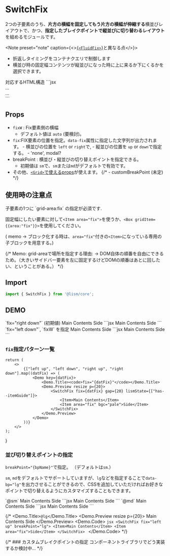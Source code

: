 

# SwitchFix

2つの子要素のうち、**片方の横幅を固定してもう片方の横幅が伸縮する**横並びレイアウトで、かつ、**指定したブレイクポイントで縦並びに切り替わるレイアウト**を組めるモジュールです。


<Note preset="note" caption={<><a href="/docs/components/FluidFix">{`<FluidFix>`}</a>と異なる点</>}>
- 折返しタイミングをコンテナクエリで制御します
- 横並び時の固定幅コンテンツが縦並びになった時に上に来るか下にくるかを選択できます。
</Note>


<Demo>
	<Demo.Title>対応するHTML構造</Demo.Title>
	<Demo.Code>
	```jsx
	<div class="l--switchFix">
		<div class="is--item">...</div>
		<div class="is--item -ga:fix">...</div>
	</div>
	```
	</Demo.Code>
</Demo>


## Props

- `fixW` : Fix要素側の横幅
	- デフォルト値は `auto` (要検討)。
- `fix`:FIX要素の位置を指定。`data-fix`属性に指定した文字列が出力されます。
		- 横並びの位置を `left` or `right`で,
		- 縦並びの位置を `up` or `down`で指定する。
			- 'none', modal?
- breakPoint : 横並び・縦並びの切り替えポイントを指定できる。
	- 初期値は `sm`で、`sm`または`md`がデフォルトで有効です。
- その他、[`<Grid>`で使えるprops](/docs/components/Grid#props)が使えます。
{/* - customBreakPoint (未定) */}


## 使用時の注意点

<Alert preset="info">
子要素の1つに `grid-area:fix` の指定が必須です.
</Alert>

固定幅にしたい要素に対して`<Item area="fix">`を使うか、`<Box gridItem={{area:"fix"}}>`を使用してください。

( memo → ブロック化する時は、`area="fix"`付きの`<Item>`になっている専用の子ブロックを用意する。)

{/* Memo: grid-areaで場所を指定する理由: → DOM自体の順番を自由にできるため。（大きいサイドバー要素を左に固定するけどDOMの順番はあとに回したい、ということがある。） */}


## Import

```js
import { SwitchFix } from '@lism/core';
```


## DEMO

<Demo>
	<Demo.Title>
		`fix="right down"` (初期値)
	</Demo.Title>
	<Demo.Preview resize p={20}>
		<SwitchFix fix="right down" lismState={["has--itemGuide"]}>
			<Item>Main Contents</Item>
			<Item area="fix" bgc="pale">Side</Item>
		</SwitchFix>
	</Demo.Preview>
	<Demo.Code>
		```jsx
		<SwitchFix fix="right down">
			<Item>Main Contents</Item>
			<Item area="fix" bgc="pale">Side</Item>
		</SwitchFix>
		```
	</Demo.Code>
</Demo>


<Demo>
	<Demo.Title>
		`fix="left down"`, `fixW` を指定
	</Demo.Title>
	<Demo.Preview resize p={20}>
		<SwitchFix fix="left down" fixW='16em' gap={20} lismState={["has--itemGuide"]}>
			<Item>Main Contents</Item>
			<Item area="fix" bgc="pale">Side</Item>
		</SwitchFix>
	</Demo.Preview>
	<Demo.Code>
		```jsx
		<SwitchFix fix="left down" fixW='16em' gap={20}>
			<Item>Main Contents</Item>
			<Item area="fix" bgc="pale">Side</Item>
		</SwitchFix>
		```
	</Demo.Code>
</Demo>

### `fix`指定パターン一覧

	return (
		<>
			{["left up", "left down", "right up", "right down"].map((datFix) => (
				<Demo key={datFix}>
					<Demo.Title><code>fix="{datFix}"</code></Demo.Title>
					<Demo.Preview resize p={20}>
						<SwitchFix fix={datFix} gap={20} lismState={["has--itemGuide"]}>
							<Item>Main Contents</Item>
							<Item area="fix" bgc="pale">Side</Item>
						</SwitchFix>
					</Demo.Preview>
				</Demo>
			))}
		</>
	);
}

<SwitchFixDemos />


### 並び切り替えポイントの指定

`breakPoint="{bpName}"`で指定。
（デフォルトは`sm`.）

`sm`, `md`をデフォルトでサポートしていますが、`lg`などを指定することで`data-bp="lg"`を出力させることができるので、CSSを追加していただければお好きなポイントで切り替えるようにカスタマイズすることもできます。

<Demo>
	<Demo.Title>`@sm`</Demo.Title>
	<Demo.Preview resize p={20}>
		<SwitchFix fix="left up" breakPoint="sm">
			<Item>Main Contents</Item>
			<Item area="fix">Side</Item>
		</SwitchFix>
	</Demo.Preview>
	<Demo.Code>
		```jsx
		<SwitchFix fix="left up" breakPoint="sm">
			<Item>Main Contents</Item>
			<Item area="fix">Side</Item>
		</SwitchFix>
		```
	</Demo.Code>
</Demo>

<Demo>
	<Demo.Title>`@md`</Demo.Title>
	<Demo.Preview resize p={20}>
		<SwitchFix fix="left up" breakPoint="md">
			<Item>Main Contents</Item>
			<Item area="fix">Side</Item>
		</SwitchFix>
	</Demo.Preview>
	<Demo.Code>
		```jsx
		<SwitchFix fix="left up" breakPoint="md">
			<Item>Main Contents</Item>
			<Item area="fix">Side</Item>
		</SwitchFix>
		```
	</Demo.Code>
</Demo>


{/* <Demo>
	<Demo.Title>`@lg`</Demo.Title>
	<Demo.Preview resize p={20}>
		<SwitchFix fix="left up" breakPoint="lg">
			<Item>Main Contents</Item>
			<Item area="fix">Side</Item>
		</SwitchFix>
	</Demo.Preview>
	<Demo.Code>
		```jsx
		<SwitchFix fix="left up" breakPoint="lg">
			<Item>Main Contents</Item>
			<Item area="fix">Side</Item>
		</SwitchFix>
		```
	</Demo.Code>
</Demo> */}


{/* ### カスタムブレイクポイントの指定
コンポーネントライブラリでどう実装するか検討中... */}
